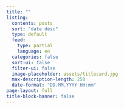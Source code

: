 ```yaml
---
title: ""
listing:
  contents: posts
  sort: "date desc"
  type: default
  feed: 
    type: partial
    language: en
  categories: false
  sort-ui: false
  filter-ui: false
  image-placeholder: assets/titlecard.jpg
  max-description-length: 250
  date-format: "DD.MM.YYYY HH:mm"
page-layout: full
title-block-banner: false
---
```



